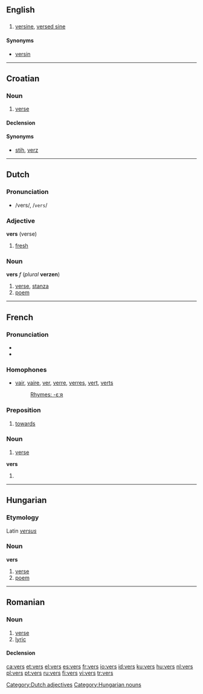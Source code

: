 {{see|verš}}
==English==
==={{abbreviation}}===

#{{trigonometry}} [[versine]], [[versed sine]]

====Synonyms====
*[[versin]]

----

==Croatian==

===Noun===
{{hr-noun|g=m|versi}}

# {{archaic|lang=hr}} [[verse]]

====Declension====
{{hr-decl-noun-a-in}}

====Synonyms====
* [[stih]], [[verz]]

----

==Dutch==
===Pronunciation===
*/vers/, /<tt>vers</tt>/

===Adjective===
'''vers''' (verse)

# [[fresh]]

[[Category:Dutch adjectives]]

===Noun===
'''vers''' ''f'' (''plural'' '''verzen''')

#[[verse]], [[stanza]]
#[[poem]]

----

==French==
===Pronunciation===
* {{IPA | /vɛːʁ/}}
* {{SAMPA | /vE:R/}}

===Homophones===
*[[vair]], [[vaire]], [[ver]], [[verre]], [[verres]], [[vert]], [[verts]]
*:[[Rhymes:French:-εːʀ|Rhymes: -εːʀ]]

===Preposition===
{{infl|fr|preposition}}

#[[towards]]

===Noun===
{{fr-noun|m| plural=vers}}

# [[verse]]

'''vers''' {{mp}}

# {{plural of | ver#French | ver|lang=French}}

----

==Hungarian==
===Etymology===
Latin ''[[versus]]''

===Noun===
'''vers'''

#[[verse]]
#[[poem]]

[[Category:Hungarian nouns]]

----

==Romanian==
===Noun===
{{ro-noun|gend=n|pl=versuri}}
#[[verse]]
#[[lyric]]

====Declension====
{{ro-noun-n|pl=versuri|def=versul}}

[[ca:vers]]
[[et:vers]]
[[el:vers]]
[[es:vers]]
[[fr:vers]]
[[io:vers]]
[[id:vers]]
[[ku:vers]]
[[hu:vers]]
[[nl:vers]]
[[pl:vers]]
[[pt:vers]]
[[ru:vers]]
[[fi:vers]]
[[vi:vers]]
[[tr:vers]]
